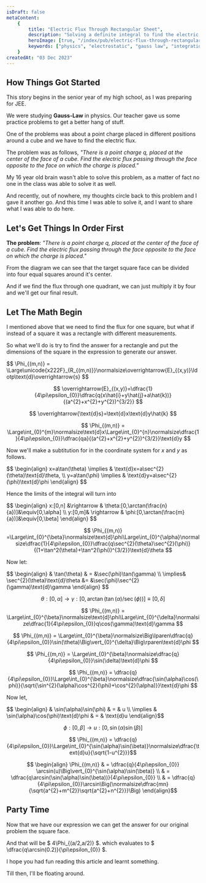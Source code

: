 ```yaml
---
isDraft: false
metaContent:
    {
        title: "Electric Flux Through Rectangular Sheet",
        description: "Solving a definite integral to find the electric flux through a rectangular sheet by a finite charge.",
        heroImage: [true, "/index/pub/electric-flux-through-rectangular-sheet.png"],
        keywords: ["physics", "electrostatic", "gauss law", "integration"],
    }
createdAt: "03 Dec 2023"
---
```


## How Things Got Started

This story begins in the senior year of my high school, as I was preparing for JEE.

We were studying **Gauss-Law** in physics. Our teacher gave us some practice problems to get a better hang of stuff.

One of the problems was about a point charge placed in different positions around a cube and we have to find the electric flux.

The problem was as follows, _"There is a point charge q, placed at the center of the face of a cube. Find the electric flux passing through the face opposite to the face on which the charge is placed."_

My 16 year old brain wasn't able to solve this problem, as a matter of fact no one in the class was able to solve it as well.

And recently, out of nowhere, my thoughts circle back to this problem and I gave it another go. And this time I was able to solve it, and I want to share what I was able to do here.

## Let's Get Things In Order First

**The problem**: _"There is a point charge q, placed at the center of the face of a cube. Find the electric flux passing through the face opposite to the face on which the charge is placed."_

From the diagram we can see that the target square face can be divided into four equal squares around it's center.

And if we find the flux through one quadrant, we can just multiply it by four and we'll get our final result.

## Let The Math Begin

I mentioned above that we need to find the flux for one square, but what if instead of a square it was a rectangle with different measurements.

So what we'll do is try to find the answer for a rectangle and put the dimensions of the square in the expression to generate our answer.

<div class="flex items-center justify-center flex-col gap-2">
$$ \Phi_{(m,n)} = \Large\unicode{x222F}_{R_{(m,n)}}\normalsize\overrightarrow{E}_{(x,y)}\ldotp\text{d}\overrightarrow{s} $$

$$ \overrightarrow{E}_{(x,y)}=\dfrac{1}{4\pi\epsilon_{0}}\dfrac{q(x\hat{i}+y\hat{j}+a\hat{k})}{(a^{2}+x^{2}+y^{2})^{3/2}} $$

$$ \overrightarrow{\text{d}s}=\text{d}x\text{d}y\hat{k} $$

$$ \Phi_{(m,n)} = \Large\int_{0}^{m}\normalsize\text{d}x\Large\int_{0}^{n}\normalsize\dfrac{1}{4\pi\epsilon_{0}}\dfrac{qa}{(a^{2}+x^{2}+y^{2})^{3/2}}\text{d}y $$
</div>

Now we'll make a subtitution for in the coordinate system for $x$ and $y$ as follows.

<div class="flex items-center gap-2 flex-col justify-center">
$$ \begin{align} x=a\tan(\theta) \implies & \text{d}x=a\sec^{2}(\theta)\text{d}\theta, \\ y=a\tan(\phi) \implies & \text{d}y=a\sec^{2}(\phi)\text{d}\phi \end{align} $$
</div>

Hence the limits of the integral will turn into

<div class="flex items-center gap-2 flex-col justify-center">
$$ \begin{align} x:[0,n] &\rightarrow & \theta:[0,\arctan(\frac{n}{a})]&\equiv[0,\alpha] \\ y:[0,m]& \rightarrow & \phi:[0,\arctan(\frac{m}{a})]&\equiv[0,\beta] \end{align} $$

$$ \Phi_{(m,n)} =\Large\int_{0}^{\beta}\normalsize\text{d}\phi\Large\int_{0}^{\alpha}\normalsize\dfrac{1}{4\pi\epsilon_{0}}\dfrac{q\sec^{2}(\theta)\sec^{2}(\phi)}{(1+\tan^2(\theta)+\tan^2(\phi))^{3/2}}\text{d}\theta $$
</div>

Now let:

<div class="flex flex-col gap-2 items-center justify-center">
$$ \begin{align} & \tan(\theta) & = &\sec(\phi)\tan(\gamma) \\ \implies& \sec^{2}(\theta)\text{d}\theta &= &\sec(\phi)\sec^{2}(\gamma)\text{d}\gamma \end{align} $$

$$ \theta:[0,\alpha] \rightarrow \gamma:[0,\arctan(\tan(\alpha)/\sec(\phi))] \equiv [0,\delta]$$

$$ \Phi_{(m,n)} = \Large\int_{0}^{\beta}\normalsize\text{d}\phi\Large\int_{0}^{\delta}\normalsize\dfrac{1}{4\pi\epsilon_{0}}q\cos(\gamma)\text{d}\gamma $$

$$ \Phi_{(m,n)} = \Large\int_{0}^{\beta}\normalsize\Big\lparen\dfrac{q}{4\pi\epsilon_{0}}\sin(\theta)\Big\vert_{0}^{\delta}\Big\rparen\text{d}\phi $$

$$ \Phi_{(m,n)} = \Large\int_{0}^{\beta}\normalsize\dfrac{q}{4\pi\epsilon_{0}}\sin(\delta)\text{d}\phi $$

$$ \Phi_{(m,n)} = \dfrac{q}{4\pi\epsilon_{0}}\Large\int_{0}^{\beta}\normalsize\dfrac{\sin(\alpha)\cos(\phi)}{\sqrt{\sin^{2}(\alpha)\cos^{2}(\phi)+\cos^{2}(\alpha)}}\text{d}\phi $$
</div>

Now let,

<div class="flex flex-col gap-2 items-center justify-center">
$$ \begin{align} & \sin(\alpha)\sin(\phi) & = & u \\ \implies & \sin(\alpha)\cos(\phi)\text{d}\phi & = & \text{d}u \end{align}$$

$$ \phi:[0,\beta] \rightarrow u:[0,\sin(\alpha)\sin(\beta)] $$

$$ \Phi_{(m,n)} = \dfrac{q}{4\pi\epsilon_{0}}\Large\int_{0}^{\sin(\alpha)\sin(\beta)}\normalsize\dfrac{\text{d}u}{\sqrt{1-u^{2}}}$$

$$ \begin{align} \Phi_{(m,n)} & = \dfrac{q}{4\pi\epsilon_{0}} \arcsin(u)\Big\vert_{0}^{\sin(\alpha)\sin(\beta)} \\ & = \dfrac{q\arcsin(\sin(\alpha)\sin(\beta))}{4\pi\epsilon_{0}} \\ & = \dfrac{q}{4\pi\epsilon_{0}}\arcsin\Big(\normalsize\dfrac{mn}{\sqrt{a^{2}+m^{2}}\sqrt{a^{2}+n^{2}}}\Big) \end{align}$$
</div>

## Party Time

Now that we have our expression we can get the answer for our original problem the square face.

And that will be $ 4\Phi_{(a/2,a/2)} $. which evaluates to $  \dfrac{q\arcsin(0.2)}{\pi\epsilon_{0}} $.

I hope you had fun reading this article and learnt something.

Till then, I'll be floating around.
